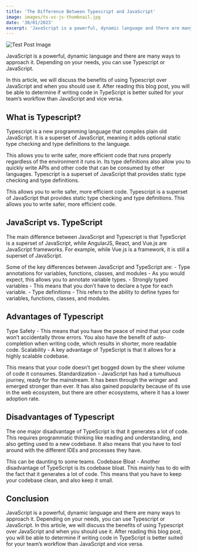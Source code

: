 ```yaml
---
title: 'The Difference Between Typescript and JavaScript'
image: images/ts-vs-js-thumbnail.jpg
date: '30/01/2023'
excerpt: 'JavaScript is a powerful, dynamic language and there are many ways to approach it. Depending on your needs'
---
```


![Test Post Image](/images/ts-vs-js-thumbnail.jpg 'Typescript vs Javascript')

JavaScript is a powerful, dynamic language and there are many ways to approach it. Depending on your needs, you can use Typescript or JavaScript.

In this article, we will discuss the benefits of using Typescript over JavaScript and when you should use it. After reading this blog post, you will be able to determine if writing code in TypeScript is better suited for your team’s workflow than JavaScript and vice versa.

## What is Typescript?

Typescript is a new programming language that compiles plain old JavaScript. It is a superset of JavaScript, meaning it adds optional static type checking and type definitions to the language.

This allows you to write safer, more efficient code that runs properly regardless of the environment it runs in. Its type definitions also allow you to quickly write APIs and other code that can be consumed by other languages. Typescript is a superset of JavaScript that provides static type checking and type definitions.

This allows you to write safer, more efficient code. Typescript is a superset of JavaScript that provides static type checking and type definitions. This allows you to write safer, more efficient code.

## JavaScript vs. TypeScript

The main difference between JavaScript and Typescript is that TypeScript is a superset of JavaScript, while AngularJS, React, and Vue.js are JavaScript frameworks. For example, while Vue.js is a framework, it is still a superset of JavaScript.

Some of the key differences between JavaScript and TypeScript are: - Type annotations for variables, functions, classes, and modules - As you would expect, this allows you to annotate variable types. - Strongly typed variables - This means that you don’t have to declare a type for each variable. - Type definitions - This refers to the ability to define types for variables, functions, classes, and modules.

## Advantages of Typescript

Type Safety - This means that you have the peace of mind that your code won’t accidentally throw errors. You also have the benefit of auto-completion when writing code, which results in shorter, more readable code. Scalability - A key advantage of TypeScript is that it allows for a highly scalable codebase.

This means that your code doesn’t get bogged down by the sheer volume of code it consumes. Standardization - JavaScript has had a tumultuous journey, ready for the mainstream. It has been through the wringer and emerged stronger than ever. It has also gained popularity because of its use in the web ecosystem, but there are other ecosystems, where it has a lower adoption rate.

## Disadvantages of Typescript

The one major disadvantage of TypeScript is that it generates a lot of code. This requires programmatic thinking like reading and understanding, and also getting used to a new codebase. It also means that you have to tool around with the different IDEs and processes they have.

This can be daunting to some teams. Codebase Bloat - Another disadvantage of TypeScript is its codebase bloat. This mainly has to do with the fact that it generates a lot of code. This means that you have to keep your codebase clean, and also keep it small.

## Conclusion

JavaScript is a powerful, dynamic language and there are many ways to approach it. Depending on your needs, you can use Typescript or JavaScript. In this article, we will discuss the benefits of using Typescript over JavaScript and when you should use it. After reading this blog post, you will be able to determine if writing code in TypeScript is better suited for your team’s workflow than JavaScript and vice versa.
